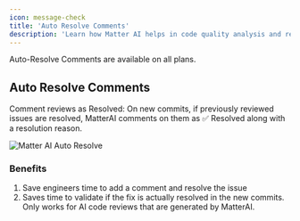 ```yaml
---
icon: message-check
title: 'Auto Resolve Comments'
description: 'Learn how Matter AI helps in code quality analysis and recommendations'
---
```


<Note>
Auto-Resolve Comments are available on all plans.
</Note>

## Auto Resolve Comments

Comment reviews as Resolved: On new commits, if previously reviewed issues are resolved, MatterAI comments on them as ✅ Resolved along with a resolution reason.

<Frame>
<img
  className="block"
  src="/images/features/auto-resolve.png"
  alt="Matter AI Auto Resolve"
/>
</Frame>

### Benefits
1. Save engineers time to add a comment and resolve the issue
2. Saves time to validate if the fix is actually resolved in the new commits. Only works for AI code reviews that are generated by MatterAI.
